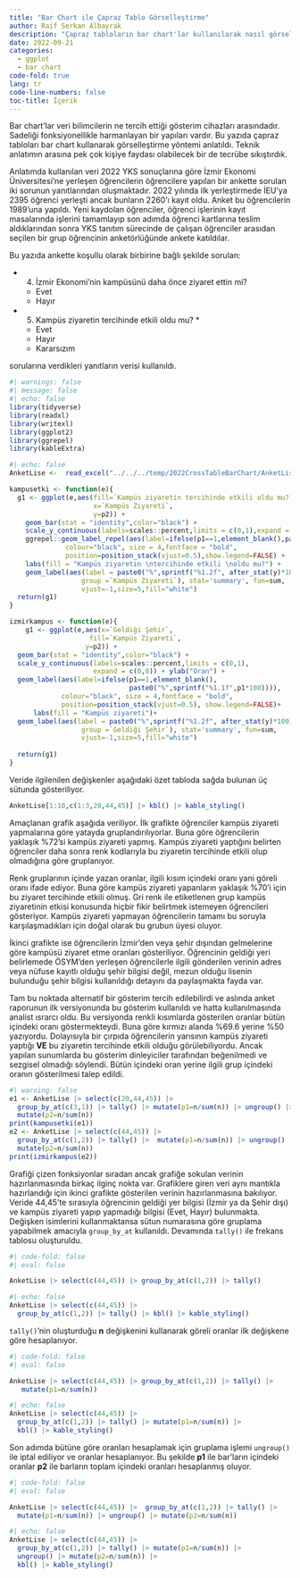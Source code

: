 ```yaml
---
title: "Bar Chart ile Çapraz Tablo Görselleştirme"
author: Raif Serkan Albayrak
description: "Çapraz tabloların bar chart'lar kullanılarak nasıl görselleştirilebileceği üzerine bir yazı."
date: 2022-09-21
categories:
  - ggplot
  - bar chart
code-fold: true
lang: tr
code-line-numbers: false
toc-title: İçerik
---
```


Bar chart'lar veri bilimcilerin ne tercih ettiği gösterim cihazları arasındadır. Sadeliği fonksiyonellikle harmanlayan bir yapıları vardır. Bu yazıda çapraz tabloları bar chart kullanarak görselleştirme yöntemi anlatıldı. Teknik anlatımın arasına pek çok kişiye faydası olabilecek bir de tecrübe sıkıştırdık.   

Anlatımda kullanılan veri 2022 YKS sonuçlarına göre İzmir Ekonomi Üniversitesi'ne yerleşen öğrencilerin öğrencilere yapılan bir ankette sorulan iki sorunun yanıtlarından oluşmaktadır. 2022 yılında ilk yerleştirmede İEU'ya 2395 öğrenci yerleşti ancak bunların 2260'ı kayıt oldu. Anket bu öğrencilerin 1989'una yapıldı. Yeni kaydolan öğrenciler, öğrenci işlerinin kayıt masalarında işlerini tamamlayıp son adımda öğrenci kartlarına teslim aldıklarından sonra YKS tanıtım sürecinde de çalışan öğrenciler arasıdan seçilen bir grup öğrencinin anketörlüğünde ankete katıldılar. 

Bu yazıda ankette koşullu olarak birbirine bağlı şekilde sorulan:

* 4. İzmir Ekonomi'nin kampüsünü daha önce ziyaret ettin mi?
  * Evet
  * Hayır
* 5. Kampüs ziyaretin tercihinde etkili oldu mu? *
  * Evet
  * Hayır
  * Kararsızım

sorularına verdikleri yanıtların verisi kullanıldı.


```r
#| warnings: false
#| message: false
#| echo: false
library(tidyverse)
library(readxl)
library(writexl)
library(ggplot2)
library(ggrepel)
library(kableExtra)
```




```r
#| echo: false
AnketLise <-  read_excel("../../../temp/2022CrossTableBarChart/AnketLise.xlsx")
```



```r

kampusetki <- function(e){
  g1 <- ggplot(e,aes(fill=`Kampüs ziyaretin tercihinde etkili oldu mu?`,
                     x=`Kampüs Ziyareti`,
                     y=p2)) + 
    geom_bar(stat = "identity",color="black") +
    scale_y_continuous(labels=scales::percent,limits = c(0,1),expand = c(0,0)) + ylab("Oran") +
    ggrepel::geom_label_repel(aes(label=ifelse(p1==1,element_blank(),paste0("%",sprintf("%1.1f", p1*100)))),
              colour="black", size = 4,fontface = "bold",
              position=position_stack(vjust=0.5),show.legend=FALSE) + 
    labs(fill = "Kampüs ziyaretin \ntercihinde etkili \noldu mu?") +
    geom_label(aes(label = paste0("%",sprintf("%1.2f", after_stat(y)*100)),
                  group =`Kampüs Ziyareti`), stat='summary', fun=sum,
                  vjust=-1,size=5,fill="white")
  return(g1)
}

izmirkampus <- function(e){
    g1 <- ggplot(e,aes(x=`Geldiği Şehir`,
                    fill=`Kampüs Ziyareti`,
                   y=p2)) + 
  geom_bar(stat = "identity",color="black") +
  scale_y_continuous(labels=scales::percent,limits = c(0,1),
                     expand = c(0,0)) + ylab("Oran") +
  geom_label(aes(label=ifelse(p1==1,element_blank(),
                              paste0("%",sprintf("%1.1f",p1*100)))),
             colour="black", size = 4,fontface = "bold",
             position=position_stack(vjust=0.5), show.legend=FALSE)+
      labs(fill = "Kampüs ziyareti")+
  geom_label(aes(label = paste0("%",sprintf("%1.2f", after_stat(y)*100)),
                  group =`Geldiği Şehir`), stat='summary', fun=sum,
                  vjust=-1,size=5,fill="white")
    
  return(g1)
}
```

Veride ilgilenilen değişkenler aşağıdaki özet tabloda sağda bulunan üç sütunda gösteriliyor. 

```r
AnketLise[1:10,c(1:3,20,44,45)] |> kbl() |> kable_styling()
```
Amaçlanan grafik aşağıda veriliyor. İlk grafikte öğrenciler kampüs ziyareti yapmalarına göre yatayda gruplandırılıyorlar. Buna göre öğrencilerin yaklaşık %72'si kampüs ziyareti yapmış. Kampüs ziyareti yaptığını belirten öğrenciler daha sonra renk kodlarıyla bu ziyaretin tercihinde etkili olup olmadığına göre gruplanıyor.

Renk gruplarının içinde yazan oranlar, ilgili kısım içindeki oranı yani göreli oranı ifade ediyor. Buna göre kampüs ziyareti yapanların yaklaşık %70'i için bu ziyaret tercihinde etkili olmuş. Gri renk ile etiketlenen grup kampüs ziyaretinin etkisi konusunda hiçbir fikir belirtmek istemeyen öğrencileri gösteriyor. Kampüs ziyareti yapmayan öğrencilerin tamamı bu soruyla karşılaşmadıkları için doğal olarak bu grubun üyesi oluyor.  

İkinci grafikte ise öğrencilerin İzmir'den veya şehir dışından gelmelerine göre kampüsü ziyaret etme oranları gösteriliyor. Öğrencinin geldiği yeri belirlemede ÖSYM'den yerleşen öğrencilerle ilgili gönderilen verinin adres veya nüfuse kayıtlı olduğu şehir bilgisi değil, mezun olduğu lisenin bulunduğu şehir bilgisi kullanıldığı detayını da paylaşmakta fayda var.

::: {.column-margin}

Tam bu noktada alternatif bir gösterim tercih edilebilirdi ve aslında anket raporunun ilk versiyonunda bu gösterim kullanıldı ve hatta kullanılmasında analist ısrarcı oldu. Bu versiyonda renkli kısımlarda gösterilen oranlar bütün içindeki oranı göstermekteydi. Buna göre kırmızı alanda %69.6 yerine %50 yazıyordu. Dolayısıyla bir çırpıda öğrencilerin yarısının kampüs ziyareti yaptığı **VE** bu ziyaretin tercihinde etkili olduğu görülebiliyordu. Ancak yapılan sunumlarda bu gösterim dinleyiciler tarafından beğenilmedi ve sezgisel olmadığı söylendi. Bütün içindeki oran yerine ilgili grup içindeki oranın gösterilmesi talep edildi.

:::

  


```r
#| warning: false
e1 <- AnketLise |> select(c(20,44,45)) |> 
  group_by_at(c(3,1)) |> tally() |> mutate(p1=n/sum(n)) |> ungroup() |> 
  mutate(p2=n/sum(n)) 
print(kampusetki(e1))
e2 <- AnketLise |> select(c(44,45)) |> 
  group_by_at(c(1,2)) |> tally() |>  mutate(p1=n/sum(n)) |> ungroup() |> 
  mutate(p2=n/sum(n))
print(izmirkampus(e2))
```

Grafiği çizen fonksiyonlar sıradan ancak grafiğe sokulan verinin hazırlanmasında birkaç ilginç nokta var. Grafiklere giren veri aynı mantıkla hazırlandığı için ikinci grafikte gösterilen verinin hazırlanmasına bakılıyor. Veride 44,45'te sırasıyla öğrencinin geldiği yer bilgisi (İzmir ya da Şehir dışı) ve kampüs ziyareti yapıp yapmadığı bilgisi (Evet, Hayır) bulunmakta. Değişken isimlerini kullanmaktansa sütun numarasına göre gruplama yapabilmek amacıyla `group_by_at` kullanıldı. Devamında `tally()` ile frekans tablosu oluşturuldu.


```r
#| code-fold: false
#| eval: false

AnketLise |> select(c(44,45)) |> group_by_at(c(1,2)) |> tally() 
```

```r
#| echo: false
AnketLise |> select(c(44,45)) |> 
  group_by_at(c(1,2)) |> tally() |> kbl() |> kable_styling()
```

`tally()`'nin oluşturduğu **n** değişkenini kullanarak göreli oranlar ilk değişkene göre hesaplanıyor.

```r
#| code-fold: false
#| eval: false

AnketLise |> select(c(44,45)) |> group_by_at(c(1,2)) |> tally() |> 
   mutate(p1=n/sum(n))
```

```r
#| echo: false
AnketLise |> select(c(44,45)) |> 
  group_by_at(c(1,2)) |> tally() |> mutate(p1=n/sum(n)) |> 
  kbl() |> kable_styling()
```
Son adımda bütüne göre oranları hesaplamak için gruplama işlemi `ungroup()` ile iptal ediliyor ve oranlar hesaplanıyor. Bu şekilde **p1** ile bar'ların içindeki oranlar **p2** ile barların toplam içindeki oranları hesaplanmış oluyor.

```r
#| code-fold: false
#| eval: false

AnketLise |> select(c(44,45)) |>  group_by_at(c(1,2)) |> tally() |>  
  mutate(p1=n/sum(n)) |> ungroup() |> mutate(p2=n/sum(n))
```

```r
#| echo: false
AnketLise |> select(c(44,45)) |> 
  group_by_at(c(1,2)) |> tally() |> mutate(p1=n/sum(n)) |> 
  ungroup() |> mutate(p2=n/sum(n)) |> 
  kbl() |> kable_styling()
```
